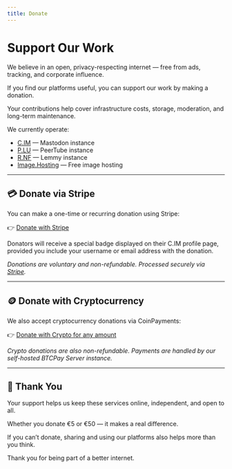 ```yaml
---
title: Donate
---
```


# Support Our Work

We believe in an open, privacy-respecting internet — free from ads, tracking, and corporate influence.

If you find our platforms useful, you can support our work by making a donation.  

Your contributions help cover infrastructure costs, storage, moderation, and long-term maintenance.

We currently operate:

- [C.IM](https://c.im) — Mastodon instance  
- [P.LU](https://p.lu) — PeerTube instance  
- [R.NF](https://r.nf) — Lemmy instance  
- [Image.Hosting](https://image.hosting) — Free image hosting

---

## 💳 Donate via Stripe

You can make a one-time or recurring donation using Stripe:  

👉 [Donate with Stripe](https://w.st/donation)

Donators will receive a special badge displayed on their C.IM profile page, provided you include your username or email address with the donation.

*Donations are voluntary and non-refundable. Processed securely via [Stripe](https://stripe.com/legal).*

---

## 🪙 Donate with Cryptocurrency

We also accept cryptocurrency donations via CoinPayments:  

👉 [Donate with Crypto for any amount](https://btcpay.o.ee/api/v1/invoices?storeId=CYreo8t2zZJvWgKhTQqz3jkxMxkN2DuS4kh6HnpiRCDM&currency=EUR)

*Crypto donations are also non-refundable. Payments are handled by our self-hosted BTCPay Server instance.*

---

## 🙏 Thank You

Your support helps us keep these services online, independent, and open to all.  

Whether you donate €5 or €50 — it makes a real difference.

If you can’t donate, sharing and using our platforms also helps more than you think.  

Thank you for being part of a better internet.
